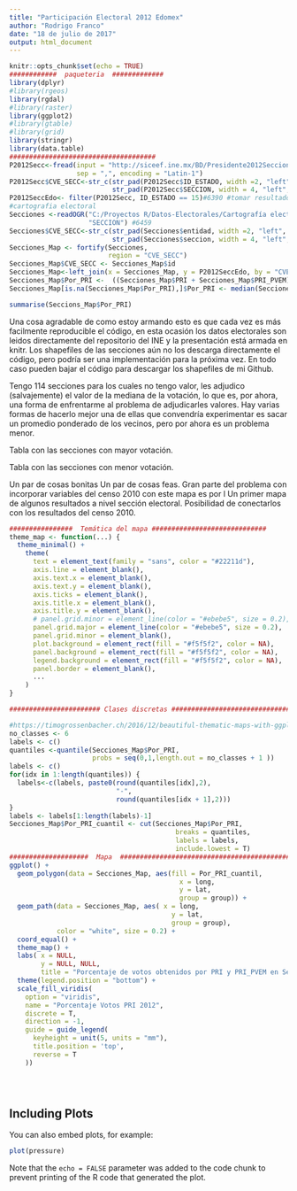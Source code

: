 ```yaml
---
title: "Participación Electoral 2012 Edomex"
author: "Rodrigo Franco"
date: "18 de julio de 2017"
output: html_document
---
```


```r
knitr::opts_chunk$set(echo = TRUE)
############  paqueteria  #############
library(dplyr)
#library(rgeos)
library(rgdal)
#library(raster)
library(ggplot2)
#library(gtable)
#library(grid)
library(stringr)
library(data.table)
#####################################
P2012Secc<-fread(input = "http://siceef.ine.mx/BD/Presidente2012Seccion.csv", #Leer resultados nacionales a nivel seccion
                 sep = ",", encoding = "Latin-1")
P2012Secc$CVE_SECC<-str_c(str_pad(P2012Secc$ID_ESTADO, width =2, "left", "0"),
                          str_pad(P2012Secc$SECCION, width = 4, "left", "0"))
P2012SeccEdo<- filter(P2012Secc, ID_ESTADO == 15)#6390 #tomar resultados solamente para el EdoMex (15)
#cartografia electoral
Secciones <-readOGR("C:/Proyectos R/Datos-Electorales/Cartografía electoral/15/SECCION.shp", 
                    "SECCION") #6459
Secciones$CVE_SECC<-str_c(str_pad(Secciones$entidad, width =2, "left", "0"),
                          str_pad(Secciones$seccion, width = 4, "left", "0"))
Secciones_Map <- fortify(Secciones, 
                         region = "CVE_SECC")
Secciones_Map$CVE_SECC <- Secciones_Map$id
Secciones_Map<-left_join(x = Secciones_Map, y = P2012SeccEdo, by = "CVE_SECC")
Secciones_Map$Por_PRI <-  ((Secciones_Map$PRI + Secciones_Map$PRI_PVEM)/(Secciones_Map$TOTAL_VOTOS-Secciones_Map$NUM_VOTOS_NULOS))*100
Secciones_Map[is.na(Secciones_Map$Por_PRI),]$Por_PRI <- median(Secciones_Map$Por_PRI,na.rm = TRUE)

summarise(Seccions_Map$Por_PRI)

```

Una cosa agradable de como estoy armando esto es que cada vez es más facilmente reproducible el código, en esta ocasión los datos electorales son leidos directamente del repositorio del INE y la presentación está armada en knitr. Los shapefiles de las secciones aún no los descarga directamente el código, pero podría ser una implementación para la próxima vez. En todo caso pueden bajar el código para descargar los shapefiles de mi Github. 

Tengo 114 secciones para los cuales no tengo valor, les adjudico (salvajemente) el valor de la mediana de la votación, lo que es, por ahora, una forma de enfrentarme al problema de adjudicarles valores. Hay varias formas de hacerlo mejor una de ellas que convendría experimentar es sacar un promedio ponderado de los vecinos, pero por ahora es un problema menor. 

Tabla con las secciones con mayor votación.

Tabla con las secciones con menor votación.  


Un par de cosas bonitas
Un par de cosas feas.
Gran parte del problema con incorporar variables del censo 2010 con este mapa es por l
Un primer mapa de algunos resultados a nivel sección electoral. 
Posibilidad de conectarlos con los resultados del censo 2010. 



```r

################  Temática del mapa #############################
theme_map <- function(...) {
  theme_minimal() +
    theme(
      text = element_text(family = "sans", color = "#22211d"),
      axis.line = element_blank(),
      axis.text.x = element_blank(),
      axis.text.y = element_blank(),
      axis.ticks = element_blank(),
      axis.title.x = element_blank(),
      axis.title.y = element_blank(),
      # panel.grid.minor = element_line(color = "#ebebe5", size = 0.2),
      panel.grid.major = element_line(color = "#ebebe5", size = 0.2),
      panel.grid.minor = element_blank(),
      plot.background = element_rect(fill = "#f5f5f2", color = NA), 
      panel.background = element_rect(fill = "#f5f5f2", color = NA), 
      legend.background = element_rect(fill = "#f5f5f2", color = NA),
      panel.border = element_blank(),
      ...
    )
}

####################### Clases discretas ###################################

#https://timogrossenbacher.ch/2016/12/beautiful-thematic-maps-with-ggplot2-only/
no_classes <- 6
labels <- c()
quantiles <-quantile(Secciones_Map$Por_PRI,
                     probs = seq(0,1,length.out = no_classes + 1 ))
labels <- c()
for(idx in 1:length(quantiles)) {
  labels<-c(labels, paste0(round(quantiles[idx],2),
                           "-",
                           round(quantiles[idx + 1],2)))
}
labels <- labels[1:length(labels)-1]
Secciones_Map$Por_PRI_cuantil <- cut(Secciones_Map$Por_PRI,
                                          breaks = quantiles, 
                                          labels = labels, 
                                          include.lowest = T)
####################  Mapa  ##################################################
ggplot() +
  geom_polygon(data = Secciones_Map, aes(fill = Por_PRI_cuantil, 
                                           x = long,
                                           y = lat, 
                                           group = group)) +
  geom_path(data = Secciones_Map, aes( x = long, 
                                         y = lat, 
                                         group = group),
            color = "white", size = 0.2) +
  coord_equal() +
  theme_map() +
  labs( x = NULL, 
        y = NULL, NULL,
        title = "Porcentaje de votos obtenidos por PRI y PRI_PVEM en Secciones \n Electorales del Estado de México 2012") +
  theme(legend.position = "bottom") +
  scale_fill_viridis(
    option = "viridis",
    name = "Porcentaje Votos PRI 2012",
    discrete = T,
    direction = -1,
    guide = guide_legend(
      keyheight = unit(5, units = "mm"),
      title.position = 'top',
      reverse = T
    ))





```

## Including Plots

You can also embed plots, for example:

```r
plot(pressure)
```

Note that the `echo = FALSE` parameter was added to the code chunk to prevent printing of the R code that generated the plot.
